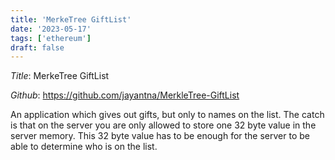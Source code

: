 ```yaml
---
title: 'MerkeTree GiftList'
date: '2023-05-17'
tags: ['ethereum']
draft: false
---
```


_Title_: MerkeTree GiftList

_Github_: https://github.com/jayantna/MerkleTree-GiftList

An application which gives out gifts,
but only to names on the list. The catch is that on the server you are only
allowed to store one 32 byte value in the server memory.
This 32 byte value has to be enough for the server to be able to determine who is on the list.
